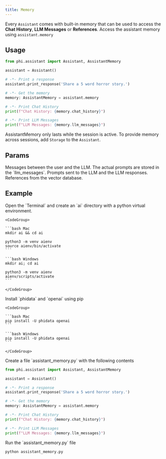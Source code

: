 ```yaml
---
title: Memory
---
```


Every `Assistant` comes with built-in memory that can be used to access the **Chat History**, **LLM Messages** or **References**. Access the assistant memory using `assistant.memory`

## Usage

```python assistant_memory.py
from phi.assistant import Assistant, AssistantMemory

assistant = Assistant()

# -*- Print a response
assistant.print_response('Share a 5 word horror story.')

# -*- Get the memory
memory: AssistantMemory = assistant.memory

# -*- Print Chat History
print(f"Chat History: {memory.chat_history}")

# -*- Print LLM Messages
print(f"LLM Messages: {memory.llm_messages}")
```

<Note>

AssistantMemory only lasts while the session is active. To provide memory across sessions, add `Storage` to the `Assistant`.

</Note>

## Params

<ResponseField name="chat_history" type="List[Message]">
  Messages between the user and the LLM. The actual prompts are stored in the
  `llm_messages`.
</ResponseField>
<ResponseField name="llm_messages" type="List[Message]">
  Prompts sent to the LLM and the LLM responses.
</ResponseField>
<ResponseField name="references" type="List[References]">
  References from the vector database.
</ResponseField>

## Example

<Steps>
  <Step title="Create a virtual environment">
    Open the `Terminal` and create an `ai` directory with a python virtual environment.

    <CodeGroup>

    ```bash Mac
    mkdir ai && cd ai

    python3 -m venv aienv
    source aienv/bin/activate
    ```

    ```bash Windows
    mkdir ai; cd ai

    python3 -m venv aienv
    aienv/scripts/activate
    ```

    </CodeGroup>

  </Step>
  <Step title="Install libraries">
    Install `phidata` and `openai` using pip

    <CodeGroup>

    ```bash Mac
    pip install -U phidata openai
    ```

    ```bash Windows
    pip install -U phidata openai
    ```

    </CodeGroup>

  </Step>
  <Step title="Create an assistant">
    Create a file `assistant_memory.py` with the following contents

```python assistant_memory.py
from phi.assistant import Assistant, AssistantMemory

assistant = Assistant()

# -*- Print a response
assistant.print_response('Share a 5 word horror story.')

# -*- Get the memory
memory: AssistantMemory = assistant.memory

# -*- Print Chat History
print(f"Chat History: {memory.chat_history}")

# -*- Print LLM Messages
print(f"LLM Messages: {memory.llm_messages}")
```

  </Step>
  <Step title="Run the assistant">
    Run the `assistant_memory.py` file

```bash
python assistant_memory.py
```

  </Step>
</Steps>
